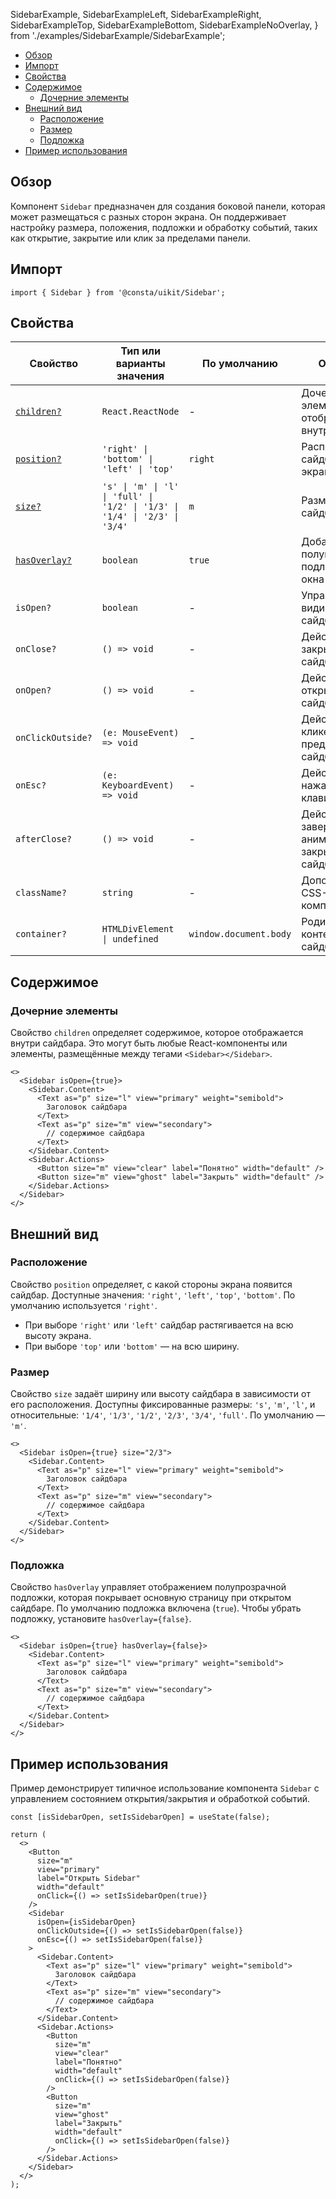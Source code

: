   SidebarExample,
  SidebarExampleLeft,
  SidebarExampleRight,
  SidebarExampleTop,
  SidebarExampleBottom,
  SidebarExampleNoOverlay,
} from './examples/SidebarExample/SidebarExample';

<MdxMenu>

- [Обзор](#обзор)
- [Импорт](#импорт)
- [Свойства](#свойства)
- [Содержимое](#содержимое)
  - [Дочерние элементы](#дочерние-элементы)
- [Внешний вид](#внешний-вид)
  - [Расположение](#расположение)
  - [Размер](#размер)
  - [Подложка](#подложка)
- [Пример использования](#пример-использования)

</MdxMenu>

## Обзор

Компонент `Sidebar` предназначен для создания боковой панели, которая может размещаться с разных сторон экрана. Он поддерживает настройку размера, положения, подложки и обработку событий, таких как открытие, закрытие или клик за пределами панели.

## Импорт

```tsx
import { Sidebar } from '@consta/uikit/Sidebar';
```

## Свойства

| Свойство                          | Тип или варианты значения                                                  | По умолчанию           | Описание                                             |
| --------------------------------- | -------------------------------------------------------------------------- | ---------------------- | ---------------------------------------------------- |
| [`children?`](#дочерние-элементы) | `React.ReactNode`                                                          | -                      | Дочерние элементы, отображаемые внутри сайдбара      |
| [`position?`](#расположение)      | `'right' \| 'bottom' \| 'left' \| 'top'`                                   | `right`                | Расположение сайдбара на экране                      |
| [`size?`](#размер)                | `'s' \| 'm' \| 'l' \| 'full' \| '1/2' \| '1/3' \| '1/4' \| '2/3' \| '3/4'` | `m`                    | Размер сайдбара                                      |
| [`hasOverlay?`](#подложка)        | `boolean`                                                                  | `true`                 | Добавляет полупрозрачную подложку вокруг окна        |
| `isOpen?`                         | `boolean`                                                                  | -                      | Управляет видимостью сайдбара                        |
| `onClose?`                        | `() => void`                                                               | -                      | Действие при закрытии сайдбара                       |
| `onOpen?`                         | `() => void`                                                               | -                      | Действие при открытии сайдбара                       |
| `onClickOutside?`                 | `(e: MouseEvent) => void`                                                  | -                      | Действие при клике за пределами сайдбара             |
| `onEsc?`                          | `(e: KeyboardEvent) => void`                                               | -                      | Действие при нажатии клавиши **Escape**              |
| `afterClose?`                     | `() => void`                                                               | -                      | Действие после завершения анимации закрытия сайдбара |
| `className?`                      | `string`                                                                   | -                      | Дополнительный CSS-класс для компонента              |
| `container?`                      | `HTMLDivElement \| undefined`                                              | `window.document.body` | Родительский контейнер для сайдбара                  |

## Содержимое

### Дочерние элементы

Свойство `children` определяет содержимое, которое отображается внутри сайдбара. Это могут быть любые React-компоненты или элементы, размещённые между тегами `<Sidebar></Sidebar>`.

<MdxTabs>

<SidebarExample />

```tsx
<>
  <Sidebar isOpen={true}>
    <Sidebar.Content>
      <Text as="p" size="l" view="primary" weight="semibold">
        Заголовок сайдбара
      </Text>
      <Text as="p" size="m" view="secondary">
        // содержимое сайдбара
      </Text>
    </Sidebar.Content>
    <Sidebar.Actions>
      <Button size="m" view="clear" label="Понятно" width="default" />
      <Button size="m" view="ghost" label="Закрыть" width="default" />
    </Sidebar.Actions>
  </Sidebar>
</>
```

</MdxTabs>

## Внешний вид

### Расположение

Свойство `position` определяет, с какой стороны экрана появится сайдбар. Доступные значения: `'right'`, `'left'`, `'top'`, `'bottom'`. По умолчанию используется `'right'`.

- При выборе `'right'` или `'left'` сайдбар растягивается на всю высоту экрана.
- При выборе `'top'` или `'bottom'` — на всю ширину.

<SidebarExampleLeft />

<SidebarExampleRight />

<SidebarExampleTop />

<SidebarExampleBottom />

### Размер

Свойство `size` задаёт ширину или высоту сайдбара в зависимости от его расположения. Доступны фиксированные размеры: `'s'`, `'m'`, `'l'`, и относительные: `'1/4'`, `'1/3'`, `'1/2'`, `'2/3'`, `'3/4'`, `'full'`. По умолчанию — `'m'`.

<MdxTabs>

```tsx
<>
  <Sidebar isOpen={true} size="2/3">
    <Sidebar.Content>
      <Text as="p" size="l" view="primary" weight="semibold">
        Заголовок сайдбара
      </Text>
      <Text as="p" size="m" view="secondary">
        // содержимое сайдбара
      </Text>
    </Sidebar.Content>
  </Sidebar>
</>
```

</MdxTabs>

### Подложка

Свойство `hasOverlay` управляет отображением полупрозрачной подложки, которая покрывает основную страницу при открытом сайдбаре. По умолчанию подложка включена (`true`). Чтобы убрать подложку, установите `hasOverlay={false}`.

<MdxTabs>

<SidebarExampleNoOverlay />

```tsx
<>
  <Sidebar isOpen={true} hasOverlay={false}>
    <Sidebar.Content>
      <Text as="p" size="l" view="primary" weight="semibold">
        Заголовок сайдбара
      </Text>
      <Text as="p" size="m" view="secondary">
        // содержимое сайдбара
      </Text>
    </Sidebar.Content>
  </Sidebar>
</>
```

</MdxTabs>

## Пример использования

Пример демонстрирует типичное использование компонента `Sidebar` с управлением состоянием открытия/закрытия и обработкой событий.

```tsx
const [isSidebarOpen, setIsSidebarOpen] = useState(false);

return (
  <>
    <Button
      size="m"
      view="primary"
      label="Открыть Sidebar"
      width="default"
      onClick={() => setIsSidebarOpen(true)}
    />
    <Sidebar
      isOpen={isSidebarOpen}
      onClickOutside={() => setIsSidebarOpen(false)}
      onEsc={() => setIsSidebarOpen(false)}
    >
      <Sidebar.Content>
        <Text as="p" size="l" view="primary" weight="semibold">
          Заголовок сайдбара
        </Text>
        <Text as="p" size="m" view="secondary">
          // содержимое сайдбара
        </Text>
      </Sidebar.Content>
      <Sidebar.Actions>
        <Button
          size="m"
          view="clear"
          label="Понятно"
          width="default"
          onClick={() => setIsSidebarOpen(false)}
        />
        <Button
          size="m"
          view="ghost"
          label="Закрыть"
          width="default"
          onClick={() => setIsSidebarOpen(false)}
        />
      </Sidebar.Actions>
    </Sidebar>
  </>
);
```
